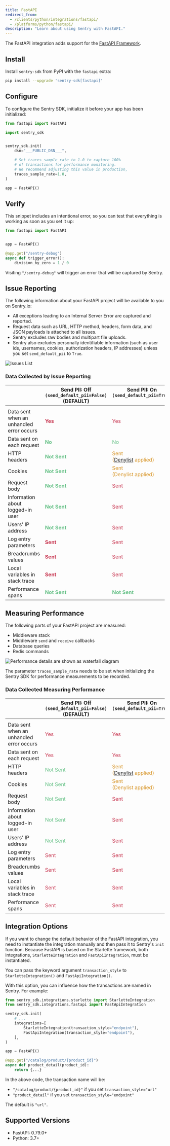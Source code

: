 ```yaml
---
title: FastAPI
redirect_from:
  - /clients/python/integrations/fastapi/
  - /platforms/python/fastapi/
description: "Learn about using Sentry with FastAPI."
---
```


The FastAPI integration adds support for the [FastAPI Framework](https://fastapi.tiangolo.com/).

## Install

Install `sentry-sdk` from PyPI with the `fastapi` extra:

```bash
pip install --upgrade 'sentry-sdk[fastapi]'
```

## Configure

To configure the Sentry SDK, initialize it before your app has been initialized:

```python
from fastapi import FastAPI

import sentry_sdk


sentry_sdk.init(
    dsn="___PUBLIC_DSN___",

    # Set traces_sample_rate to 1.0 to capture 100%
    # of transactions for performance monitoring.
    # We recommend adjusting this value in production,
    traces_sample_rate=1.0,
)

app = FastAPI()
```

## Verify

This snippet includes an intentional error, so you can test that everything is working as soon as you set it up:

```python
from fastapi import FastAPI


app = FastAPI()

@app.get("/sentry-debug")
async def trigger_error():
    division_by_zero = 1 / 0

```

Visiting `"/sentry-debug"` will trigger an error that will be captured by Sentry.

## Issue Reporting

The following information about your FastAPI project will be available to you on Sentry.io:

- All exceptions leading to an Internal Server Error are captured and reported.
- Request data such as URL, HTTP method, headers, form data, and JSON payloads is attached to all issues.
- Sentry excludes raw bodies and multipart file uploads.
- Sentry also excludes personally identifiable information (such as user ids, usernames, cookies, authorization headers, IP addresses) unless you set `send_default_pii` to `True`.

![Issues List](issues-list.png)

### Data Collected by Issue Reporting

|                                                | Send PII: Off <br/>`(send_default_pii=False)` <br/>(DEFAULT) | Send PII: On <br/>`(send_default_pii=True)` <br/>&nbsp;                                                                                                                       |
| ---------------------------------------------- | ------------------------------------------------------------ | ----------------------------------------------------------------------------------------------------------------------------------------------------------------------------- |
|                                                |                                                              |                                                                                                                                                                               |
| Data sent when an <br/> unhandled error occurs | <span style="color: #C83852;">**Yes**</span>                 | <span style="color: #C83852;">Yes</span>                                                                                                                                      |
| Data sent on <br/> each request                | <span style="color: #69C289;">**No**</span>                  | <span style="color: #69C289;">No</span>                                                                                                                                       |
| HTTP headers                                   | <span style="color: #69C289;">**Not Sent**</span>            | <span style="color: #D79528;">Sent <br/> ([Denylist](https://github.com/getsentry/sentry-python/blob/master/sentry_sdk/integrations/_wsgi_common.py#L19-L26) applied) </span> |
| Cookies                                        | <span style="color: #69C289;">**Not Sent**</span>            | <span style="color: #D79528;">Sent <br/> (Denylist applied)</span>                                                                                                            |
| Request body                                   | <span style="color: #69C289;">**Not Sent**</span>            | <span style="color: #C83852;">Sent</span>                                                                                                                                     |
| Information about logged-in user               | <span style="color: #69C289;">**Not Sent**</span>            | <span style="color: #C83852;">Sent</span>                                                                                                                                     |
| Users' IP address                              | <span style="color: #69C289;">**Not Sent**</span>            | <span style="color: #C83852;">Sent</span>                                                                                                                                     |
| Log entry parameters                           | <span style="color: #C83852;">**Sent**</span>                | <span style="color: #C83852;">Sent</span>                                                                                                                                     |
| Breadcrumbs values                             | <span style="color: #C83852;">**Sent**</span>                | <span style="color: #C83852;">Sent</span>                                                                                                                                     |
| Local variables in stack trace                 | <span style="color: #C83852;">**Sent**</span>                | <span style="color: #C83852;">Sent</span>                                                                                                                                     |
| Performance spans                              | <span style="color: #69C289;">**Not Sent**</span>            | <span style="color: #69C289;">**Not Sent**</span>                                                                                                                             |

## Measuring Performance

The following parts of your FastAPI project are measured:

- Middleware stack
- Middleware `send` and `receive` callbacks
- Database queries
- Redis commands

![Performance details are shown as waterfall diagram](performance-details.png)

<Note>

The parameter `traces_sample_rate` needs to be set when initializing the Sentry SDK for performance measurements to be recorded.

</Note>

### Data Collected Measuring Performance

|                                                | Send PII: Off <br/>`(send_default_pii=False)` <br/>(DEFAULT) | Send PII: On <br/>`(send_default_pii=True)` <br/>&nbsp;                                                                                                                      |
| ---------------------------------------------- | ------------------------------------------------------------ | ---------------------------------------------------------------------------------------------------------------------------------------------------------------------------- |
|                                                |                                                              |                                                                                                                                                                              |
| Data sent when an <br/> unhandled error occurs | <span style="color: #C83852;">Yes</span>                     | <span style="color: #C83852;">Yes</span>                                                                                                                                     |
| Data sent on <br/> each request                | <span style="color: #C83852;">Yes</span>                     | <span style="color: #C83852;">Yes</span>                                                                                                                                     |
| HTTP headers                                   | <span style="color: #69C289;">Not Sent</span>                | <span style="color: #D79528;">Sent <br/> ([Denylist](https://github.com/getsentry/sentry-python/blob/master/sentry_sdk/integrations/_wsgi_common.py#L19-L26) applied)</span> |
| Cookies                                        | <span style="color: #69C289;">Not Sent</span>                | <span style="color: #D79528;">Sent <br/> (Denylist applied)</span>                                                                                                           |
| Request body                                   | <span style="color: #69C289;">Not Sent</span>                | <span style="color: #C83852;">Sent</span>                                                                                                                                    |
| Information about logged-in user               | <span style="color: #69C289;">Not Sent</span>                | <span style="color: #C83852;">Sent</span>                                                                                                                                    |
| Users' IP address                              | <span style="color: #69C289;">Not Sent</span>                | <span style="color: #C83852;">Sent</span>                                                                                                                                    |
| Log entry parameters                           | <span style="color: #C83852;">Sent</span>                    | <span style="color: #C83852;">Sent</span>                                                                                                                                    |
| Breadcrumbs values                             | <span style="color: #C83852;">Sent</span>                    | <span style="color: #C83852;">Sent</span>                                                                                                                                    |
| Local variables in stack trace                 | <span style="color: #C83852;">Sent</span>                    | <span style="color: #C83852;">Sent</span>                                                                                                                                    |
| Performance spans                              | <span style="color: #C83852;">Sent</span>                    | <span style="color: #C83852;">Sent</span>                                                                                                                                    |

## Integration Options

If you want to change the default behavior of the FastAPI integration, you need to instantiate the integration manually and then pass it to Sentry's `init` function. Because FastAPI is based on the Starlette framework, both integrations, `StarletteIntegration` and `FastApiIntegration`, must be instantiated.

<ConfigKey name="transaction_style">

You can pass the keyword argument `transaction_style` to `StarletteIntegration()` and `FastApiIntegration()`.

With this option, you can influence how the transactions are named in Sentry. For example:

```python
from sentry_sdk.integrations.starlette import StarletteIntegration
from sentry_sdk.integrations.fastapi import FastApiIntegration

sentry_sdk.init(
    # ...
    integrations=[
        StarletteIntegration(transaction_style="endpoint"),
        FastApiIntegration(transaction_style="endpoint"),
    ],
)

app = FastAPI()

@app.get("/catalog/product/{product_id}")
async def product_detail(product_id):
    return {...}
```

In the above code, the transaction name will be:

- `"/catalog/product/{product_id}"` if you set `transaction_style="url"`
- `"product_detail"` if you set `transaction_style="endpoint"`

The default is `"url"`.

</ConfigKey>

## Supported Versions

- FastAPI: 0.79.0+
- Python: 3.7+
